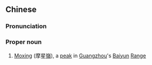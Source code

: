 ==Chinese==
{{zh-forms|[[rub]]<br>[[scrape]]|[[star]](s)}}
{{wikipedia|Moxing Peak}}
===Pronunciation===
{{zh-pron
|m=Móxīng
|cat=pn
}}
===Proper noun===
{{zh-proper noun}}

# {{lb|zh|geography}} [[Moxing]] (摩星[[嶺]]), a [[peak]] in [[Guangzhou]]'s [[Baiyun]] [[range|Range]]
